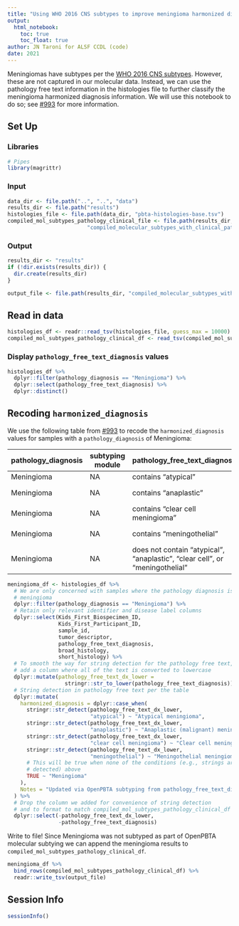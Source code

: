 ```yaml
---
title: "Using WHO 2016 CNS subtypes to improve meningioma harmonized diagnosis"
output: 
  html_notebook:
    toc: true
    toc_float: true
author: JN Taroni for ALSF CCDL (code)
date: 2021
---
```


Meningiomas have subtypes per the [WHO 2016 CNS subtypes](https://link.springer.com/content/pdf/10.1007/s00401-016-1545-1.pdf). 
However, these are not captured in our molecular data.
Instead, we can use the pathology free text information in the histologies file to further classify the meningioma harmonized diagnosis information.
We will use this notebook to do so; see [#993](https://github.com/AlexsLemonade/OpenPBTA-analysis/issues/993) for more information.

## Set Up

### Libraries

```r
# Pipes
library(magrittr)
```

### Input

```r
data_dir <- file.path("..", "..", "data")
results_dir <- file.path("results")
histologies_file <- file.path(data_dir, "pbta-histologies-base.tsv")
compiled_mol_subtypes_pathology_clinical_file <- file.path(results_dir,
                         "compiled_molecular_subtypes_with_clinical_pathology_feedback.tsv")
```

### Output

```r
results_dir <- "results"
if (!dir.exists(results_dir)) {
  dir.create(results_dir)
}

output_file <- file.path(results_dir, "compiled_molecular_subtypes_with_clinical_pathology_feedback_and_report_info.tsv")
```

## Read in data

```r
histologies_df <- readr::read_tsv(histologies_file, guess_max = 10000)
compiled_mol_subtypes_pathology_clinical_df <- read_tsv(compiled_mol_subtypes_pathology_clinical_file, guess = 10000)
```

### Display `pathology_free_text_diagnosis` values

```r
histologies_df %>%
  dplyr::filter(pathology_diagnosis == "Meningioma") %>%
  dplyr::select(pathology_free_text_diagnosis) %>%
  dplyr::distinct()
```

## Recoding `harmonized_diagnosis` 

We use the following table from [#993](https://github.com/AlexsLemonade/OpenPBTA-analysis/issues/993) to recode the `harmonized_diagnosis` values for samples with a `pathology_diagnosis` of Meningioma:

| pathology_diagnosis | subtyping module | pathology_free_text_diagnosis                                                | broad_histology | short_histology | harmonized_diagnosis              |
|---------------------|------------------|------------------------------------------------------------------------------|-----------------|-----------------|-----------------------------------|
| Meningioma          | NA               | contains "atypical"                                                          | Meningioma      | Meningioma      | Atypical meningioma               |
| Meningioma          | NA               | contains "anaplastic"                                                        | Meningioma      | Meningioma      | Anaplastic (malignant) meningioma |
| Meningioma          | NA               | contains "clear cell meningioma"                                             | Meningioma      | Meningioma      | Clear cell meningioma             |
| Meningioma          | NA               | contains "meningothelial"                                                    | Meningioma      | Meningioma      | Meningothelial meningioma         |
| Meningioma          | NA               | does not contain "atypical", "anaplastic", "clear cell", or "meningothelial" | Meningioma      | Meningioma      | Meningioma                        |


```r
meningioma_df <- histologies_df %>%
  # We are only concerned with samples where the pathology diagnosis is
  # meningioma
  dplyr::filter(pathology_diagnosis == "Meningioma") %>%
  # Retain only relevant identifier and disease label columns
  dplyr::select(Kids_First_Biospecimen_ID,
                Kids_First_Participant_ID,
                sample_id,
                tumor_descriptor,
                pathology_free_text_diagnosis,
                broad_histology,
                short_histology) %>%
  # To smooth the way for string detection for the pathology free text, we
  # add a column where all of the text is converted to lowercase
  dplyr::mutate(pathology_free_text_dx_lower = 
                  stringr::str_to_lower(pathology_free_text_diagnosis)) %>%
  # String detection in pathology free text per the table
  dplyr::mutate(
    harmonized_diagnosis = dplyr::case_when(
      stringr::str_detect(pathology_free_text_dx_lower,
                          "atypical") ~ "Atypical meningioma",
      stringr::str_detect(pathology_free_text_dx_lower,
                          "anaplastic") ~ "Anaplastic (malignant) meningioma",
      stringr::str_detect(pathology_free_text_dx_lower,
                          "clear cell meningioma") ~ "Clear cell meningioma",
      stringr::str_detect(pathology_free_text_dx_lower,
                          "meningothelial") ~ "Meningothelial meningioma",
      # This will be true when none of the conditions (e.g., strings are 
      # detected) above
      TRUE ~ "Meningioma"
    ),
    Notes = "Updated via OpenPBTA subtyping from pathology_free_text_diagnosis"
  ) %>%
  # Drop the column we added for convenience of string detection
  # and to format to match compiled_mol_subtypes_pathology_clinical_df
  dplyr::select(-pathology_free_text_dx_lower,
                -pathology_free_text_diagnosis)
```

Write to file!
Since Meningioma was not subtyped as part of OpenPBTA molecular subtying we can append the meningioma results to `compiled_mol_subtypes_pathology_clinical_df`.

```r

meningioma_df %>%
  bind_rows(compiled_mol_subtypes_pathology_clinical_df) %>%
  readr::write_tsv(output_file)

```

## Session Info

```r
sessionInfo()
```

